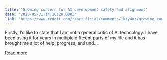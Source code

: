 ```yaml
---
title: "Growing concern for AI development safety and alignment"
date: "2025-05-31T14:16:28.000Z"
link: "https://www.reddit.com/r/artificial/comments/1kzy4oz/growing_concern_for_ai_development_safety_and/"
---
```


Firstly, I’d like to state that I am not a general critic of AI technology. I have been using it for years in multiple different parts of my life and it has brought me a lot of help, progress, and und...

[Read more](https://www.reddit.com/r/artificial/comments/1kzy4oz/growing_concern_for_ai_development_safety_and/)
